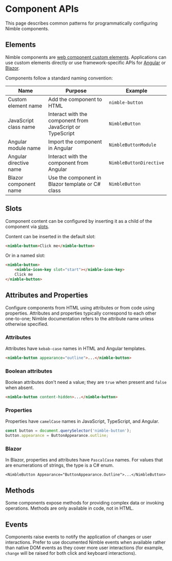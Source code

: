 
<Meta title="Component APIs" />

# Component APIs

This page describes common patterns for programmatically configuring Nimble components.

## Elements

Nimble components are [web component custom elements](https://developer.mozilla.org/en-US/docs/Web/API/Web_components).
Applications can use custom elements directly or use framework-specific APIs for [Angular](https://angular.io/)
or [Blazor](https://dotnet.microsoft.com/en-us/apps/aspnet/web-apps/blazor).

Components follow a standard naming convention:

| Name                   | Purpose                                                   | Example                 |
| ---------------------- | --------------------------------------------------------- | ----------------------- |
| Custom element name    | Add the component to HTML                                 | `nimble-button`         |
| JavaScript class name  | Interact with the component from JavaScript or TypeScript | `NimbleButton`          |
| Angular module name    | Import the component in Angular                           | `NimbleButtonModule`    |
| Angular directive name | Interact with the component from Angular                  | `NimbleButtonDirective` |
| Blazor component name  | Use the component in Blazor template or C# class          | `NimbleButton`          |

## Slots

Component content can be configured by inserting it as a child of the component via
[slots](https://developer.mozilla.org/en-US/docs/Web/API/Element/slot).

Content can be inserted in the default slot:

```html
<nimble-button>Click me</nimble-button>
```

Or in a named slot:

```html
<nimble-button>
    <nimble-icon-key slot="start"></nimble-icon-key>
    Click me
</nimble-button>
```

## Attributes and Properties

Configure components from HTML using attributes or from code using properties. Attributes and properties typically
correspond to each other one-to-one; Nimble documentation refers to the attribute name unless otherwise specified.

### Attributes

Attributes have `kebab-case` names in HTML and Angular templates.

```html
<nimble-button appearance="outline">...</nimble-button>
```

### Boolean attributes

Boolean attributes don't need a value; they are `true` when present and `false` when absent.

```html
<nimble-button content-hidden>...</nimble-button>
```

### Properties

Properties have `camelCase` names in JavaScript, TypeScript, and Angular.

```ts
const button = document.querySelector('nimble-button');
button.appearance = ButtonAppearance.outline;
```

### Blazor

In Blazor, properties and attributes have `PascalCase` names. For values that are enumerations of strings, the type is a C# enum.

```
<NimbleButton Appearance="ButtonAppearance.Outline">...</NimbleButton>
```

## Methods

Some components expose methods for providing complex data or invoking operations. Methods are only available in code, not in HTML.

## Events

Components raise events to notify the application of changes or user interactions.
Prefer to use documented Nimble events when available rather than native DOM events as they cover more user interactions
(for example, `change` will be raised for both click and keyboard interactions).
